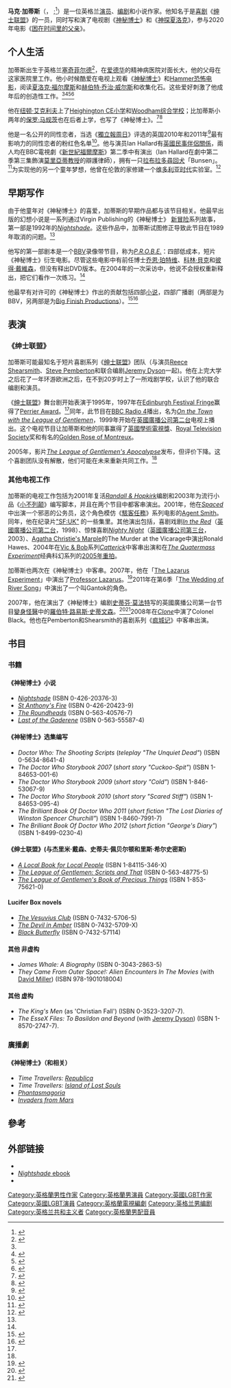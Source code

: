 {{Link style|time=2015-12-11T06:12:35+00:00}}
{{Expand English|Mark Gatiss}}{{noteTA|G1=Show|G2=TV}}
{{Infobox person
| name                    = Mark Gatiss
| image                   = Mark Gatiss by Gage Skidmore 2.jpg
| caption                 = 2017年的加蒂斯
| birth_name              =
| birth_date              = {{Birth date and age|1966|10|17|df=yes}}
| birth_place             = {{GBR}}[[英格兰|英格兰]][[達勒姆郡|達勒姆郡]][[:en:Sedgefield|塞奇菲尔德]]
| death_date              =
| death_place             =
| occupation              = 演员、编剧、电视制片人、喜剧人、小说家
| years_active            = 1993年至今
| spouse                  =  
| partner                 = Ian Hallard<ref name="Scot interview"/>
| website                 =
}} 
'''马克·加蒂斯'''（{{lang-en|'''Mark Gatiss'''}}，{{IPAc-en|icon|ˈ|g|eɪ|.|t|ɪ|s|}} {{respell|GAY|tis}};<ref>{{Cite episode | title = Science of Christmas | url = http://downloads.bbc.co.uk/podcasts/radio4/timc/timc_20111226-1700a.mp3 | accessdate = 2011-12-28 | series = The Infinite Monkey Cage | serieslink = The Infinite Monkey Cage | credits = Presented by [[:en:Brian_Cox_(physicist)|Brian Cox]] and [[:en:Robin_Ince|Robin Ince]] | network = [[:en:BBC|BBC]] | station = [[:en:BBC_Radio_4|BBC Radio 4]] | airdate = 26 December 2011 | seriesno = 5 | number = 6 | time = 2:28 | quote = There is still a 49% chance that his name will be mispronounced. So please welcome Mark Gatiss not Gatiss. | archive-date = 2011-12-30 | archive-url = https://web.archive.org/web/20111230034431/http://downloads.bbc.co.uk/podcasts/radio4/timc/timc_20111226-1700a.mp3 | dead-url = no }}</ref>{{bd|1966年|10月17日}}）是一位英格兰[[演員|演员]]、[[編劇|编剧]]和小说作家。他知名于是[[喜剧|喜剧]]《[[绅士联盟|绅士联盟]]》的一员，同时写和演了电视剧《[[神秘博士|神秘博士]]》和《[[神探夏洛克|神探夏洛克]]》，参与2020年电影《[[困在时间里的父亲|困在时间里的父亲]]》。

==个人生活==

加蒂斯出生于英格兰[[:en:Sedgefield|塞奇菲尔德]]<ref name=guardian2010-10-11>{{cite news |url=http://www.guardian.co.uk/tv-and-radio/2010/oct/11/mark-gatiss-first-men-moon |title=Mark Gatiss: Rocket man |date=2010-10-11 |newspaper=[[:en:The_Guardian|The Guardian]] |last=Jeffries |first=Stuart |location=London |accessdate=2012-02-08 |archive-date=2012-05-20 |archive-url=https://web.archive.org/web/20120520181013/http://www.guardian.co.uk/tv-and-radio/2010/oct/11/mark-gatiss-first-men-moon |dead-url=no }}</ref>，在[[:en:Edwardian_era|爱德华]]的精神病医院对面长大，他的父母在这家医院里工作。他小时候酷爱在电视上观看《[[神秘博士|神秘博士]]》和[[:en:Hammer_Horror|Hammer恐怖电影]]，阅读[[夏洛克·福尔摩斯|夏洛克·福尔摩斯]]和[[赫伯特·乔治·威尔斯|赫伯特·乔治·威尔斯]]和收集化石。这些爱好刺激了他成年后的创造性工作。<ref name=telegraphgeek /><ref name=sundayherald>{{cite news |title=Renaissance gentleman |author=Stephen Phelan |newspaper=[[:en:The_Sunday_Herald|The Sunday Herald]] |date=2004-11-07 |accessdate=2010-11-23 |url=http://findarticles.com/p/articles/mi_qn4156/is_20041107/ai_n12591433 |archive-date=2009-09-13 |archive-url=https://web.archive.org/web/20090913005720/http://findarticles.com/p/articles/mi_qn4156/is_20041107/ai_n12591433/ |dead-url=no }}</ref><ref name=guardian2004>{{cite news |title=A league of his own |author=Angelique Chrisafis |newspaper=[[:en:The_Guardian|The Guardian]] |date=2004-11-03 |accessdate=2010-11-24 |url=http://www.guardian.co.uk/books/2004/nov/03/fiction.angeliquechrisafis |location=London |archive-date=2012-03-31 |archive-url=https://web.archive.org/web/20120331133030/http://www.guardian.co.uk/books/2004/nov/03/fiction.angeliquechrisafis |dead-url=no }}</ref><ref name=leagueofgentlemen>{{cite web |title=Film Info. Interview with Steve Pemberton and Mark Gatiss |publisher=[[绅士联盟|The League of Gentlemen]].co.uk |date=2004-11-07 |accessdate=2010-11-24 |url=http://www.leagueofgentlemen.co.uk/newopen.shtml |archive-date=2011-07-16 |archive-url=https://web.archive.org/web/20110716061106/http://www.leagueofgentlemen.co.uk/newopen.shtml |dead-url=no }}</ref> 

他在[[:en:Newton_Aycliffe|纽顿·艾克利夫]]上了[[:en:Heighington_CE_Primary_School|Heighington CE小学]]和[[:en:Woodham_Community_Technology_College|Woodham综合学校]]；比加蒂斯小两年的[[:en:Paul_Magrs|保罗·马规茨]]也在后者上学，也写了《神秘博士》。<ref>{{cite news|url=http://www.accessmylibrary.com/coms2/summary_0286-30117544_ITM|title=Remembering Heighington's past with pride; The headteacher|newspaper=The Northern Echo|date=2007-03-26|quote=One Heighington alumnus is actor Mark Gattis, the star of hit comedies The League of Gentlemen and Little Britain.|accessdate=2012-02-08|archive-date=2012-10-18|archive-url=https://web.archive.org/web/20121018080807/http://www.accessmylibrary.com/coms2/summary_0286-30117544_ITM|dead-url=no}}</ref><ref>{{cite news |title=Golly goth |first=Steve |last=Pratt |newspaper=[[:en:The_Northern_Echo|The Northern Echo]] |date=2007-05-08 |url=http://www.thenorthernecho.co.uk/leisure/1383869.Golly_goth/ |accessdate=2010-06-25 |quote=Coincidentally, another Doctor Who fan and novel writer, The League of Gentlemen's Mark Gatiss also went to Woodhall, where he was two years above Magrs and in the same drama group. |archive-date=2012-09-12 |archive-url=https://archive.is/20120912035351/http://www.thenorthernecho.co.uk/leisure/1383869.Golly_goth/ |dead-url=no }}</ref> 

他是一名公开的同性恋者，当选《[[獨立報|獨立報周日]]》评选的英国2010年和2011年<ref>{{cite news | url=http://www.independent.co.uk/news/people/news/the-iiosi-pink-list-2011-2374595.html | title=The IoS Pink List 2011 | location=London | work=The Independent | first=Ian | last=Herbert | date=2011-10-23 | accessdate=2012-02-08 | archive-date=2011-10-25 | archive-url=https://web.archive.org/web/20111025211852/http://www.independent.co.uk/news/people/news/the-iiosi-pink-list-2011-2374595.html | dead-url=no }}</ref>最有影响力的同性恋者的粉红色名单<ref>{{cite news|url=http://www.independent.co.uk/news/people/news/the-iiosi-pink-list-2010-2040472.html|title=The IoS Pink List 2010|publisher=[[獨立報|獨立報周日]]|date=2010-08-01|accessdate=2010-08-01|quote=The League of Gentlemen star is set for a bonanza 2010. As well as co-creating the BBC's acclaimed Sherlock Holmes reboot, he'll soon be seen in his adaptation of HG Wells's First Men in the Moon. An appearance in an Alan Ackybourn revival at the National Theatre is also mooted.|location=London|archive-date=2010-08-02|archive-url=https://web.archive.org/web/20100802052109/http://www.independent.co.uk/news/people/news/the-iiosi-pink-list-2010-2040472.html|dead-url=no}}</ref>。他与演员Ian Hallard有[[英國民事伴侶關係|英國民事伴侶關係]]，兩人均在BBC電視劇《[[新世紀福爾摩斯|新世紀福爾摩斯]]》第二季中有演出（Ian Hallard在劇中第二季第三集飾演[[莫里亞蒂教授|莫里亞蒂教授]]的辯護律師），拥有一只[[拉布拉多尋回犬|拉布拉多尋回犬]]「Bunsen」。<ref name="Scot interview">{{cite web |last=Randall |first=Lee |url=http://thescotsman.scotsman.com/features/The-Monday-Interview-Mark-Gatiss.4699282.jp |title=The Monday Interview: Mark Gatiss - Top of the League - The Scotsman |publisher=Thescotsman.scotsman.com |date=2008-11-17 |accessdate=2010-10-28 |quote=Amid all this activity, Gatiss found time, last spring, to get married. He and Ian have been together for nearly a decade... He and Ian are the devoted 'parents' of Bunsen, a Labrador retriever. |archive-url=https://web.archive.org/web/20101126135101/http://thescotsman.scotsman.com/features/The-Monday-Interview-Mark-Gatiss.4699282.jp |archive-date=2010-11-26 |dead-url=yes }}</ref>为实现他的另一个童年梦想，他曾在伦敦的家修建一个[[维多利亚时代|维多利亚时代]]实验室。<ref name=telegraphgeek>{{cite news |title=Mark Gatiss: the journey of a geek made good |author=Michael Deacon |newspaper=《[[每日电讯报|每日电讯报]]》 |date=2010-10-15 |url=http://www.telegraph.co.uk/culture/tvandradio/bbc/8067325/Mark-Gatiss-the-journey-of-a-geek-made-good.html |location=伦敦 |accessdate=2012-02-08 |archive-date=2011-02-02 |archive-url=https://web.archive.org/web/20110202121235/http://www.telegraph.co.uk/culture/tvandradio/bbc/8067325/Mark-Gatiss-the-journey-of-a-geek-made-good.html |dead-url=no }}</ref>

==早期写作==

由于他童年对《神秘博士》的喜爱，加蒂斯的早期作品都与该节目相关。他最早出版的幻想小说是一系列通过Virgin Publishing的《神秘博士》 [[:en:Virgin_New_Adventures|新冒险]]系列故事，第一部是1992年的''[[:en:Nightshade_(Doctor_Who)|Nightshade]]''。这些作品中，加蒂斯试图修正导致此节目在1989年取消的问题。<ref name=sundayherald /> 

他写的第一部剧本是一个[[:en:BBV|BBV]]录像带节目，称为''[[:en:P.R.O.B.E.|P.R.O.B.E.]]''：四部低成本，短片 《神秘博士》衍生电影。尽管这些电影中有前任博士[[乔恩·珀特维|乔恩·珀特维]]、[[科林·貝克|科林·貝克]]和[[彼得·戴維森|彼得·戴維森]]，但没有释出DVD版本。在2004年的一次采访中，他说不会授权重新释出，把它们看作一次练习。<ref name=sundayherald />

他最早有对许可的《神秘博士》作出的贡献包括四部[[:en:Doctor_Who_spin-offs#Original_fiction|小说]]，四部广播剧（两部是为BBV，另两部是为[[:en:Big_Finish_Productions|Big Finish Productions]]）。<ref>{{Cite web |url=http://www.bigfinish.com/28-Doctor-Who-Invaders-from-Mars |title=''Doctor Who - Invaders From Mars'' |accessdate=2012-02-08 |archive-date=2008-09-13 |archive-url=https://web.archive.org/web/20080913221741/https://www.bigfinish.com/28-Doctor-Who-Invaders-from-Mars |dead-url=no }}</ref><ref>{{Cite web |url=http://www.bigfinish.com/02-Doctor-Who-Phantasmagoria |title=''Doctor Who - Phantasmagoria'' |accessdate=2012-02-08 |archive-date=2012-03-10 |archive-url=https://web.archive.org/web/20120310072518/http://www.bigfinish.com/02-Doctor-Who-Phantasmagoria |dead-url=no }}</ref>

==表演==
===《绅士联盟》===
加蒂斯可能最知名于短片喜剧系列《[[绅士联盟|绅士联盟]]》团队（与演员[[:en:Reece_Shearsmith|Reece Shearsmith]]、[[:en:Steve_Pemberton|Steve Pemberton]]和联合编剧[[:en:Jeremy_Dyson|Jeremy Dyson]]一起)。他在上完大学之后花了一年环游欧洲之后，在不到20岁时上了一所戏剧学校，认识了他的联合编剧和演员。

《[[绅士联盟|绅士联盟]]》舞台剧开始表演于1995年，1997年在[[:en:Edinburgh_Festival_Fringe|Edinburgh Festival Fringe]]赢得了[[:en:Edinburgh_Comedy_Awards|Perrier Award]]。<ref name="telegraphgeek" />同年，此节目在[[:en:BBC_Radio_4|BBC Radio 4]]播出，名为''[[:en:On_the_Town_with_The_League_of_Gentlemen_(radio_series)|On the Town with the League of Gentlemen]]''，1999年开始在[[英國廣播公司第二台|英國廣播公司第二台]]电视上播出。这个电视节目让加蒂斯和他的同事赢得了[[英國學術電視獎|英國學術電視獎]]、[[:en:Royal_Television_Society|Royal Television Society]]奖和有名的[[:en:Golden_Rose_of_Montreux|Golden Rose of Montreux]]。

2005年，影片''[[:en:The_League_of_Gentlemen's_Apocalypse|The League of Gentlemen's Apocalypse]]''发布，但评价下降。这个喜剧团队没有解散，他们可能在未来重新共同工作。<ref name="telegraphgeek" />

===其他电视工作===
加蒂斯的电视工作包括为2001年复活''[[:en:Randall_&_Hopkirk_(Deceased)|Randall & Hopkirk]]''编剧和2003年为流行小品《[[小不列颠|小不列颠]]》编写脚本，并且在两个节目中都客串演出。2001年，他在''[[:en:Spaced|Spaced]]''中出演一个邪恶的公务员，这个角色模仿《[[駭客任務|駭客任務]]》系列电影的[[:en:Agent_Smith|Agent Smith]]。同年，他在纪录片[http://uk.imdb.com/title/tt0280310/ "SF:UK"] {{Wayback|url=http://uk.imdb.com/title/tt0280310/ |date=20120320051220 }}的一些集里。其他演出包括，喜剧戏剧''[[:en:In_the_Red_(novel)|In the Red]]''（[[英國廣播公司第二台|英國廣播公司第二台]]，1998）、惊悚喜剧''[[:en:Nighty_Night|Nighty Night]]''（[[英國廣播公司第三台|英國廣播公司第三台]]，2003）、[[:en:Agatha_Christie's_Marple|Agatha Christie's Marple]]的The Murder at the Vicarage中演出Ronald Hawes、2004年在[[:en:Vic_&_Bob|Vic & Bob]]系列''[[:en:Catterick_(TV_series)|Catterick]]''中客串出演和在''[[:en:The_Quatermass_Experiment|The Quatermass Experiment]]''经典科幻系列的[[:en:The_Quatermass_Experiment_(2005)|2005年重拍]]。<!-- A second series of ''Nighty Night'' and the new comedy-drama ''[[:en:Funland|Funland]]'', the latter co-written by his ''League'' cohort [[:en:Jeremy_Dyson|Jeremy Dyson]], both featured Gatiss and aired on 英國廣播公司第三台 in the autumn of 2005. He appeared as [[:en:Johnnie_Cradock|Johnnie Cradock]], alongside ''Nighty Night'' star [[:en:Julia_Davis|Julia Davis]] as [[:en:Fanny_Cradock|Fanny Cradock]], in ''Fear of Fanny'' on 英國廣播公司第四台in October 2006, and featured as Ratty in a new production of ''[[:en:The_Wind_in_the_Willows_(2006_film)|The Wind in the Willows]]'' shown on 英國廣播公司第一台on 1 January 2007. He wrote and starred in the 英國廣播公司第四台docudrama ''[[:en:The_Worst_Journey_in_the_World_(docudrama)|The Worst Journey in the World]]'', based on the memoir by polar explorer [[:en:Apsley_Cherry-Garrard|Apsley Cherry-Garrard]].-->

加蒂斯也两次在《神秘博士》中客串。2007年，他在「[[:en:The_Lazarus_Experiment|The Lazarus Experiment]]」中演出了[[:en:Professor_Lazarus|Professor Lazarus]]。<ref>{{cite news|url=http://news.bbc.co.uk/1/hi/entertainment/5388130.stm|title=Doctor Who baddie role for Barlow|publisher=[[:en:BBC_News_Online|BBC News Online]]|date=2006-09-28|accessdate=2006-09-28|archive-date=2007-02-12|archive-url=https://web.archive.org/web/20070212111537/http://news.bbc.co.uk/1/hi/entertainment/5388130.stm|dead-url=no}}</ref>2011年在第6季「[[:en:The_Wedding_of_River_Song|The Wedding of River Song]]」中演出了一个叫Gantok的角色。

2007年，他在演出了《神秘博士》编剧[[史蒂芬·莫法特|史蒂芬·莫法特]]写的英國廣播公司第一台节目[[變身怪醫|變身怪醫]]中的[[羅伯特·路易斯·史蒂文森|羅伯特·路易斯·史蒂文森]]。<ref name="echo">{{cite news|url=http://www.thenorthernecho.co.uk/features/leader/display.var.1082536.0.i_always_wanted_to_be_a_rat.php|title=I Always Wanted to be a Rat|publisher=[[:en:The_Northern_Echo|The Northern Echo]]|date=2006-12-20|accessdate=2007-01-06|archive-url=https://web.archive.org/web/20070927002830/http://www.thenorthernecho.co.uk/features/leader/display.var.1082536.0.i_always_wanted_to_be_a_rat.php|archive-date=2007-09-27|dead-url=yes}}</ref><ref>{{cite web|url=http://www.bbc.co.uk/pressoffice/pressreleases/stories/2006/11_november/16/jekyll.shtml|title=Mark Gatiss joines James Nesbitt in BBC One's Jekyll|publisher=[[:en:bbc.co.uk|bbc.co.uk]]|date=2006-11-16|accessdate=2006-11-16|archive-date=2007-08-27|archive-url=https://web.archive.org/web/20070827074840/http://www.bbc.co.uk/pressoffice/pressreleases/stories/2006/11_november/16/jekyll.shtml|dead-url=no}}</ref>2008年在''[[:en:Clone_(TV_series)|Clone]]''中演了Colonel Black。他也在Pemberton和Shearsmith的喜剧系列《[[疯城记|疯城记]]》中客串出演。<!--2010年他在BBC戏剧''[[:en:Worried_About_The_Boy|Worried About The Boy]]''演出了[[:en:Malcolm_Mclaren|Malcolm MacLaren]] in the BBC drama  which focused on the life and career of [[:en:Boy_George|Boy George]], and also appeared as [[:en:Mycroft_Holmes|Mycroft Holmes]] in the BBC drama 《[[神探夏洛克|神探夏洛克]]》, which he co-created with [[史蒂芬·莫法特|史蒂芬·莫法特]].

He adapted [[赫伯特·乔治·威尔斯|赫伯特·乔治·威尔斯]]的《[[月球上最早的人类|月球上最早的人类]]》 as a 2010 [[:en:The_First_Men_in_the_Moon_(2010_film)|television film of the same name]] for the BBC, also playing Professor Cavor.<ref name=guardian2010-10-11 /><ref>[http://www.heraldscotland.com/arts-ents/film-tv-features/a-moonstruck-mark-gatiss-sends-hg-wells-into-orbit-1.1060842 Moonstruck Mark Gatiss Sends HG Wells Into Orbit] Herald Scotland - October 2010</ref>

In 2010 he also made a three-part BBC documentary series entitled ''[[:en:A_History_of_Horror|A History of Horror]]'', a personal exploration of the history of horror cinema.<ref name=horrorqa>{{cite web |url=http://www.bbc.co.uk/programmes/b00vcwm7 |title=A History of Horror with Mark Gatiss - Q&A with Mark Gatiss |accessdate=2010-11-12 |publisher=BBC }}</ref>

===Radio, stage and film===
Gatiss appears frequently in [[:en:BBC_Radio|BBC Radio]] productions, including the science fiction comedy ''[[:en:Nebulous|Nebulous]]'' and ''[[:en:The_Further_Adventures_of_Sherlock_Holmes|The Further Adventures of Sherlock Holmes]]'' story ''[[:en:The_Shameful_Betrayal_of_Miss_Emily_Smith|The Shameful Betrayal of Miss Emily Smith]]''. In 2009 he was [[:en:The_Man_in_Black|The Man in Black]] when BBC Radio 7 revived the character (originally played by [[:en:Valentine_Dyall|Valentine Dyall]] and [[:en:Edward_de_Souza|Edward de Souza]]) to introduce a series of five creepy audio dramas. He is also involved with theatre, having penned the play ''The Teen People'' in the early 1990s, and appeared in a successful run of the play ''[[:en:'Art'_(play)|'Art']]'' in 2003 at the Whitehall Theatre in London. In film, he has starred in ''[[:en:Sex_Lives_of_the_Potato_Men|Sex Lives of the Potato Men]]'' (2004) and had minor roles in ''[[:en:Birthday_Girl|Birthday Girl]]'' (2001), ''[[:en:Bright_Young_Things|Bright Young Things]]'' (2003), ''[[赛末点|赛末点]]'' (2005) and ''[[:en:Starter_for_10_(film)|Starter for 10]]'' (2006). ''[[:en:The_League_of_Gentlemen's_Apocalypse|The League of Gentlemen's Apocalypse]]'', a film based on the television series, co-written by and starring Gatiss, was released in June 2005. He also plays the recurring character of [[:en:The_Passenger_(Sapphire_and_Steel)|Gold]] in the audio revival of ''[[:en:Sapphire_and_Steel|Sapphire and Steel]]'' produced by [[:en:Big_Finish_Productions|Big Finish Productions]]. Gatiss also appeared in [[:en:Edgar_Wright|Edgar Wright]]'s fake trailer for [[:en:Grindhouse_(film)|Grindhouse]], [[:en:Grindhouse_(film)#Don't|Don't]], a homage to 70's Hammer Horrors.

In the 2008 English language  re-release of the cult 2006 Norwegian animated film ''[[:en:Free_Jimmy|Free Jimmy]]'', Gatiss voiced the character of "Jakki", a heavy-set, bizarrely dressed biker member of the "Lappish Mafia". In this his voice is used along with the other actors of ''League of Gentlemen'' such as Steve Pemberton and Reece Shearsmith. The dialogue was written by [[:en:Simon_Pegg|Simon Pegg]] and other actors included Pegg himself, [[:en:Woody_Harrelson|Woody Harrelson]], and [[大衛·田納特|大衛·田納特]], who worked with Gatiss on 《神秘博士》.

Mark appeared in the stage adaptation of [[佩德罗·阿尔莫多瓦尔|佩德罗·阿尔莫多瓦尔]]'s ''[[关于我母亲的一切|关于我母亲的一切]]'' at the [[:en:Old_Vic|Old Vic]] in London from 25 Aug-24 Nov 2007. He won much critical acclaim for his portrayal of the semi-transsexual Agrado.

Mark was scheduled to perform in ''Darker Shores'' by Michael Punter, a ghost story for all the family, at [[:en:Hampstead_Theatre|Hampstead Theatre]] 3 December 2009 - 16 January 2010 but had to withdraw after a serious family illness. [[:en:Tom_Goodman-Hill|Tom Goodman-Hill]] took over his role.<ref>{{cite web |url=http://www.watfordobserver.co.uk/leisure/theatre/cfutheatrefeatures/4787207.It___s_on_with_the_show/ |title=It's on with the show (From Watford Observer) |publisher=Watfordobserver.co.uk |date=2009-12-10 |accessdate=2010-10-28 |archive-url=https://web.archive.org/web/20140502183237/http://www.watfordobserver.co.uk/leisure/theatre/cfutheatrefeatures/4787207.It___s_on_with_the_show/ |archive-date=2014-05-02 |dead-url=yes }}</ref>

In March 2010 he was a guest on ''[[:en:Private_Passions|Private Passions]]'', the biographical music discussion programme on [[:en:BBC_Radio_3|BBC Radio 3]].<ref name=privatepassions>{{cite web |title=Private Passions |url=http://www.bbc.co.uk/radio3/privatepassions |publisher=[[:en:BBC_Radio_3|BBC Radio 3]] }}</ref>

From December 2010 to March 2011 Gatiss was playing the role of Bernard in [[:en:Alan_Ayckbourn|Alan Ayckbourn]]'s ''Season's Greetings'' at the [[:en:Royal_National_Theatre|Royal National Theatre]] in London alongside [[:en:Catherine_Tate|Catherine Tate]].

In December 2011 he appeared in an episode of ''The Infinite Monkey Cage'' in an episode entitled ''The Science of Christmas'', alongside [[:en:Brian_Cox_(physicist)|Brian Cox]], [[:en:Robin_Ince|Robin Ince]] and [[理查德·道金斯|理查德·道金斯]]

==写作==
Fulfilling a lifelong dream, Gatiss has written four episodes for the 2005-revived BBC television series 《神秘博士》. His first, "[[:en:The_Unquiet_Dead|The Unquiet Dead]]" was only the third episode of the revived series in 2005; the second, "[[:en:The_Idiot's_Lantern|The Idiot's Lantern]]", aired the following year in the second series.<ref>{{cite web |title= Mark Gatiss Presents Doctor Who Documentary |url=http://www.bbc.co.uk/doctorwho/s4/features/bulletins/bulletin_090623_01 | publisher = BBC }}</ref> After a sabbatical from the third series (in which he acted rather than wrote for), and his submitted script for the fourth series, involving Nazis and the British Museum, remaining unmade, he eventually returned to the programme in 2010, writing "[[:en:Victory_of_the_Daleks|Victory of the Daleks]]" for the fifth series, and "[[:en:Night_Terrors_(Doctor_Who)|Night Terrors]]" for the sixth.

Gatiss has written two episodes of 《[[神探夏洛克|神探夏洛克]]》, a modern [[歇洛克·福尔摩斯|歇洛克·福尔摩斯]] series co-produced by himself and [[史蒂芬·莫法特|史蒂芬·莫法特]]. The unaired pilot was shot in January 2009 and a full series was commissioned, eventually airing a three-episode series in August 2010 (including Gatiss's episode "[[:en:The_Great_Game_(Sherlock)|The Great Game]]"). A second series (featuring Gatiss's second contribution "[[:en:The_Hounds_of_Baskerville|The Hounds of Baskerville]]") aired in January 2012.

Gatiss wrote and performed the comedy sketches ''The Web of Caves'', ''The Kidnappers'' and ''The Pitch of Fear'' for the BBC's "[[:en:Doctor_Who_spoofs|''Doctor Who'' Night]]" in 1999 with 《小不列颠》的 [[:en:David_Walliams|David Walliams]], and played [[:en:Master_(Doctor_Who)|the Master]] in the ''Doctor Who Unbound'' play ''[[:en:Sympathy_for_the_Devil_(Doctor_Who_audio)|Sympathy for the Devil]]'' under the name "Sam Kisgart", a pseudonym he later used for a column in ''[[:en:Doctor_Who_Magazine|Doctor Who Magazine]]''. (The pseudonym is an anagram]of "Mark Gatiss", a nod to [[:en:Anthony_Ainley|Anthony Ainley]], who was sometimes credited under an anagram to conceal the Master's identity from the viewers.) The pseudonym was used again in television listings magazines when he appeared in episode four of ''Psychoville'', so as not to spoil his surprise appearance in advance{{citation needed|date=October 2011}}.

In mainstream print, Gatiss is responsible for a biography of the film director [[詹姆斯·惠尔|詹姆斯·惠尔]]. His first non-《神秘博士》 novel, ''[[:en:The_Vesuvius_Club|The Vesuvius Club]]'', was published in 2004, for which he was nominated in the category of Best Newcomer in the 2006 [[:en:British_Book_Awards|British Book Awards]]. A follow up, ''[[:en:The_Devil_in_Amber|The Devil in Amber]]'', was released on 6 November 2006. It transports the main character, [[:en:Lucifer_Box|Lucifer Box]], from the [[:en:Edwardian_era|Edwardian era]] in the first book to the roaring Twenties/Thirties. A third and final Lucifer Box novel, ''[[:en:Black_Butterfly_(novel)|Black Butterfly]]'', was published on 3 November 2008 by [[:en:Simon_&_Schuster|Simon & Schuster]]<ref name=simonandschuster>{{cite web|url=http://authors.simonandschuster.com/Mark-Gatiss/28437914 |title=Mark Gatiss - Official Publisher Page|publisher=[[:en:Simon_&_Schuster|Simon & Schuster]] }}</ref>.

Gatiss also wrote, co-produced and appeared in ''[[:en:Crooked_House_(TV_series)|Crooked House]]'', a ghost story that was broadcast on [[英國廣播公司第四台|英國廣播公司第四台]] during Christmas 2008.
-->

== 书目 ==
=== 书籍 ===
==== 《神秘博士》小说 ====
* ''[[:en:Nightshade_(Doctor_Who)|Nightshade]]'' (ISBN 0-426-20376-3)
* ''[[:en:St_Anthony's_Fire_(Doctor_Who)|St Anthony's Fire]]'' (ISBN 0-426-20423-9)
* ''[[:en:The_Roundheads_(Doctor_Who)|The Roundheads]]'' (ISBN 0-563-40576-7)
* ''[[:en:Last_of_the_Gaderene|Last of the Gaderene]]'' (ISBN 0-563-55587-4)

==== 《神秘博士》选集编写 ====
* ''Doctor Who: The Shooting Scripts'' (''teleplay "The Unquiet Dead"'') (ISBN 0-5634-8641-4)
* ''The Doctor Who Storybook 2007'' (''short story "Cuckoo-Spit"'') (ISBN 1-84653-001-6)
* ''The Doctor Who Storybook 2009'' (''short story "Cold"'') (ISBN 1-846-53067-9)
* ''The Doctor Who Storybook 2010'' (''short story "Scared Stiff"'') (ISBN 1-84653-095-4)
* ''The Brilliant Book Of Doctor Who 2011'' (''short fiction "The Lost Diaries of Winston Spencer Churchill"'') (ISBN 1-8460-7991-7)
* ''The Brilliant Book Of Doctor Who 2012'' (''short fiction "George's Diary"'') (ISBN 1-8499-0230-4)

==== 《绅士联盟》(与杰里米·戴森、史蒂夫·佩贝尔顿和里斯·希尔史密斯) ====
* ''[[:en:A_Local_Book_for_Local_People|A Local Book for Local People]]'' (ISBN 1-84115-346-X)
* ''[[:en:The_League_of_Gentlemen:_Scripts_and_That|The League of Gentlemen: Scripts and That]]'' (ISBN 0-563-48775-5)
* ''[[:en:The_League_of_Gentlemen's_Book_of_Precious_Things|The League of Gentlemen's Book of Precious Things]]'' (ISBN 1-853-75621-0)

==== Lucifer Box novels ====
* ''[[:en:The_Vesuvius_Club|The Vesuvius Club]]'' (ISBN 0-7432-5706-5)
* ''[[:en:The_Devil_in_Amber|The Devil in Amber]]'' (ISBN 0-7432-5709-X)
* ''[[:en:Black_Butterfly_(novel)|Black Butterfly]]'' (ISBN 0-7432-57114)

==== 其他 非虚构====
* ''James Whale: A Biography'' (ISBN 0-3043-2863-5)
* ''They Came From Outer Space!: Alien Encounters In The Movies'' (with [[:en:David_Miller_(editor)|David Miller]]) (ISBN 978-1901018004)

==== 其他 虚构====
* ''The King's Men'' (as 'Christian Fall') (ISBN 0-3523-3207-7).
* ''The EsseX Files: To Basildon and Beyond'' (with [[:en:Jeremy_Dyson|Jeremy Dyson]]) (ISBN 1-8570-2747-7).

===廣播劇===
====《神秘博士》（和相关）====
* ''Time Travellers: [[:en:BBV#Unofficial.2FApocryphal_Doctor_Who_spin-offs|Republica]]''
* ''Time Travellers: [[:en:BBV#Unofficial.2FApocryphal_Doctor_Who_spin-offs|Island of Lost Souls]]''
* ''[[:en:Phantasmagoria_(Doctor_Who_audio)|Phantasmagoria]]''
* ''[[:en:Invaders_from_Mars_(Doctor_Who_audio)|Invaders from Mars]]''

==參考==
{{Reflist|2}}

==外部链接==
*{{IMDB name|id=0309693|name = Mark Gatiss}}
*[http://www.bbc.co.uk/doctorwho/classic/ebooks/nightshade/index.shtml ''Nightshade'' ebook] {{Wayback|url=http://www.bbc.co.uk/doctorwho/classic/ebooks/nightshade/index.shtml |date=20100904074043 }}
*{{isfdb name|id=Mark_Gatiss|name=Mark Gatiss}}

{{S-start}}
{{Succession box|title=Narrator of [[:en:Doctor_Who_Confidential|Doctor Who Confidential]]|before=[[:en:Simon_Pegg|Simon Pegg]]|after=[[:en:Anthony_Head|Anthony Head]]|years=2006}}
{{S-end}}
{{神探夏洛克}}

{{Authority control}}
{{DEFAULTSORT:Gatiss, Mark}}
[[Category:英格蘭男性作家|Category:英格蘭男性作家]]
[[Category:英格蘭男演員|Category:英格蘭男演員]]
[[Category:英國LGBT作家|Category:英國LGBT作家]]
[[Category:英國LGBT演員|Category:英國LGBT演員]]
[[Category:英格蘭電視編劇|Category:英格蘭電視編劇]]
[[Category:英格兰男编剧|Category:英格兰男编剧]]
[[Category:英格兰共和主义者|Category:英格兰共和主义者]]
[[Category:英格蘭男配音員|Category:英格蘭男配音員]]